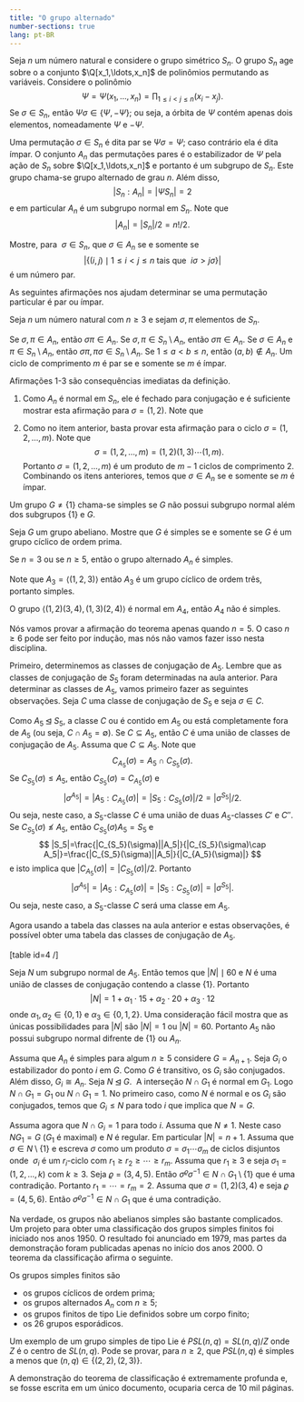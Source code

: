 ```yaml
---
title: "O grupo alternado"
number-sections: true
lang: pt-BR
---
```




Seja $n$ um número natural e considere o grupo simétrico $S_n$. O grupo $S_n$ age sobre o a conjunto $\Q[x_1,\ldots,x_n]$ de polinômios permutando as variáveis. Considere o polinômio
$$
\Psi=\Psi(x_1,\ldots,x_n)=\prod_{1\leq i<j\leq n} (x_i-x_j).
$$
Se $\sigma\in S_n$, então $\Psi \sigma\in\{\Psi,-\Psi\}$; ou seja, a órbita de $\Psi$ contém apenas dois elementos, nomeadamente $\Psi$ e $-\Psi$.

Uma permutação $\sigma\in S_n$ é dita par se $\Psi\sigma=\Psi$; caso contrário ela é dita ímpar. O conjunto $A_n$ das permutações pares é o estabilizador de $\Psi$ pela ação de $S_n$ sobre $\Q[x_1,\ldots,x_n]$ e portanto é um subgrupo de $S_n$. Este grupo chama-se grupo alternado de grau $n$. Além disso,
$$
|S_n:A_n|=|\Psi S_n|=2
$$
e em particular $A_n$ é um subgrupo normal em $S_n$. Note que
$$
|A_n|=|S_n|/2=n!/2.
$$

:::{#exr-alter}
Mostre, para  $\sigma\in S_n$, que $\sigma\in A_n$ se e somente se
$$
|\{(i,j)\mid 1\leq i<j\leq n \mbox{ tais que }\ i\sigma > j\sigma\}|
$$
é um número par.
:::

As seguintes afirmações nos ajudam determinar se uma permutação particular é par ou ímpar.

:::{#lem-alter}
Seja $n$ um número natural com $n\geq 3$ e sejam $\sigma,\pi$ elementos de $S_n$.

Se $\sigma,\pi\in A_n$, então $\sigma\pi\in A_n$.
Se $\sigma,\pi\in S_n\setminus A_n$, então $\sigma\pi\in A_n$.
Se $\sigma\in A_n$ e $\pi\in S_n\setminus A_n$, então $\sigma\pi,\pi\sigma\in S_n\setminus A_n$.
Se $1\leq a< b\leq n$, então $(a,b)\not\in A_n$.
Um ciclo de comprimento $m$ é par se e somente se $m$ é ímpar.
:::

:::{.proof}
Afirmações 1-3 são consequências imediatas da definição.

1. Como $A_n$ é normal em $S_n$, ele é fechado para conjugação e é suficiente mostrar esta afirmação para $\sigma=(1,2)$. Note que
\begin{eqnarray*}
\Psi\sigma&=&\left[\prod_{1\leq i<j\leq n}(x_i-x_j)\right]\sigma\\&=&\left[(x_1-x_2)\prod_{i=3}^n(x_1-x_i)\prod_{i=3}^n(x_2-x_i)\prod_{3\leq i<j\leq n}(x_i-x_j)\right]\sigma\\&=&
(x_2-x_1)\prod_{i=3}^n(x_2-x_i)\prod_{i=3}^n(x_1-x_i)\prod_{3\leq i<j\leq n}(x_i-x_j)\\
&=&-\Psi.
\end{eqnarray*}

5. Como no item anterior, basta provar esta afirmação para o ciclo $\sigma=(1,2,\ldots,m)$. Note que
$$
\sigma=(1,2,\ldots,m)=(1,2)(1,3)\cdots(1,m).
$$
Portanto $\sigma=(1,2,\ldots,m)$ é um produto de $m-1$ ciclos de comprimento 2. Combinando os itens anteriores, temos que $\sigma\in A_n$ se e somente se $m$ é ímpar.
:::

:::{#def-altergp}
Um grupo $G\neq\{1\}$ chama-se simples se $G$ não possui subgrupo normal além dos subgrupos $\{1\}$ e $G$.
:::

:::{#exr-simple-ab}
Seja $G$ um grupo abeliano. Mostre que $G$ é simples se e somente se $G$ é um grupo cíclico de ordem prima.
:::

:::{#thm-ansimple}
Se $n=3$ ou se $n\geq 5$, então o grupo alternado $A_n$ é simples.
:::
:::{.proof}
Note que $A_3=\left<(1,2,3)\right>$ então $A_3$ é um grupo cíclico de ordem três, portanto simples.

O grupo $\left<(1,2)(3,4),(1,3)(2,4)\right>$ é normal em $A_4$, então $A_4$ não é simples.

Nós vamos provar a afirmação do teorema apenas quando $n=5$. O caso $n\geq 6$ pode ser feito por indução, mas nós não vamos fazer isso nesta disciplina.

Primeiro, determinemos as classes de conjugação de $A_5$. Lembre que as classes de conjugação de $S_5$ foram determinadas na aula anterior. Para determinar as classes de $A_5$, vamos primeiro fazer as seguintes observações. Seja $C$ uma classe de conjugação de $S_5$ e seja $\sigma\in C$.

Como $A_5\unlhd S_5$, a classe $C$ ou é contido em $A_5$ ou está completamente fora de $A_5$ (ou seja, $C\cap A_5=\emptyset$).
Se $C\subseteq A_5$, então $C$ é uma união de classes de conjugação de $A_5$.
Assuma que $C\subseteq A_5$. Note que
$$
C_{A_5}(\sigma)=A_5\cap C_{S_5}(\sigma).
$$
Se $C_{S_5}(\sigma)\leq A_5$, então $C_{S_5}(\sigma)=C_{A_5}(\sigma)$ e
$$
|\sigma^{A_5}|=|A_5:C_{A_5}(\sigma)|=|S_5:C_{S_5}(\sigma)|/2=|\sigma^{S_5}|/2.
$$
Ou seja, neste caso, a $S_5$-classe $C$ é uma união de duas $A_5$-classes $C'$ e $C''$.
Se $C_{S_5}(\sigma)\not\leq A_5$, então $C_{S_5}(\sigma)A_5=S_5$ e
$$
|S_5|=\frac{|C_{S_5}(\sigma)||A_5|}{|C_{S_5}(\sigma)\cap A_5|}=\frac{|C_{S_5}(\sigma)||A_5|}{|C_{A_5}(\sigma)|}
$$
e isto implica que $|C_{A_5}(\sigma)|=|C_{S_5}(\sigma)|/2$. Portanto
$$
|\sigma^{A_5}|=|A_5:C_{A_5}(\sigma)|=|S_5:C_{S_5}(\sigma)|=|\sigma^{S_5}|.
$$
Ou seja, neste caso, a $S_5$-classe $C$ será uma classe em $A_5$.

Agora usando a tabela das classes na aula anterior e estas observações, é possível obter uma tabela das classes de conjugação de $A_5$.

[table id=4 /]

Seja $N$ um subgrupo normal de $A_5$. Então temos que $|N|\mid 60$ e $N$ é uma união de classes de conjugação contendo a classe $\{1\}$. Portanto
$$
|N|=1+\alpha_1\cdot 15+\alpha_2\cdot 20+\alpha_3\cdot 12
$$
onde $\alpha_1,\alpha_2\in\{0,1\}$ e $\alpha_3\in\{0,1,2\}$. Uma consideração fácil mostra que as únicas possibilidades para $|N|$ são $|N|=1$ ou $|N|=60$. Portanto $A_5$ não possui subgrupo normal difrente de $\{1\}$ ou $A_n$.

Assuma que $A_n$ é simples para algum $n\geq 5$ considere $G=A_{n+1}$. Seja $G_i$ o estabilizador do ponto $i$ em $G$. Como $G$ é transitivo, os $G_i$ são conjugados. Além disso, $G_i\cong A_n$. Seja $N\unlhd G$.  A interseção $N\cap G_1$ é normal em $G_1$. Logo $N\cap G_1=G_1$ ou $N\cap G_1=1$. No primeiro caso, como $N$ é normal e os $G_i$ são conjugados, temos que $G_i\leq N$ para todo $i$ que implica que $N=G$.

Assuma agora que $N\cap G_i=1$ para todo $i$. Assuma que $N\neq 1$. Neste caso $NG_1=G$ ($G_1$ é maximal) e $N$ é regular. Em particular $|N|=n+1$. Assuma que $\sigma\in N\setminus\{1\}$ e escreva $\sigma$ como um produto $\sigma=\sigma_1\cdots \sigma_m$ de ciclos disjuntos onde  $\sigma_i$ é um $r_i$-ciclo com $r_1\geq r_2\geq\cdots\geq r_m$. Assuma que $r_1\geq 3$ e seja $\sigma_1=(1,2,\ldots,k)$ com $k\geq 3$. Seja $\varrho=(3,4,5)$. Então $\sigma^\varrho\sigma^{-1}\in N\cap G_1\setminus\{1\}$ que é uma contradição. Portanto $r_1=\cdots=r_m=2$. Assuma que $\sigma=(1,2)(3,4)$ e seja $\varrho=(4,5,6)$. Então $\sigma^\varrho\sigma^{-1}\in N\cap G_1$ que é uma contradição.
:::

Na verdade, os grupos não abelianos simples são bastante complicados. Um projeto para obter uma classificação dos grupos simples finitos foi iniciado nos anos 1950. O resultado foi anunciado em 1979, mas partes da demonstração foram publicadas apenas no início dos anos 2000. O teorema da classificação afirma o seguinte.

:::{#thm-cfsg}
Os grupos simples finitos são

* os grupos cíclicos de ordem prima;
* os grupos alternados $A_n$ com $n\geq 5$;
* os grupos finitos de tipo Lie definidos sobre um corpo finito;
* os 26 grupos esporádicos.
:::

Um exemplo de um grupo simples de tipo Lie é $PSL(n,q)=SL(n,q)/Z$ onde $Z$ é o centro de $SL(n,q)$. Pode se provar, para $n\geq 2$, que $PSL(n,q)$ é simples a menos que $(n,q)\in\{(2,2),(2,3)\}$.

A demonstração do teorema de classificação é extremamente profunda e, se fosse escrita em um único documento, ocuparia cerca de 10 mil páginas.